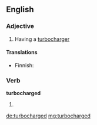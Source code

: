 ==English==

===Adjective===
{{en-adj|-}}

# Having a [[turbocharger]]

====Translations====
{{trans-top|having turbocharger}}
* Finnish: {{t-|fi|turboahdettu}}
{{trans-mid}}
{{trans-bottom}}

===Verb===
'''turbocharged'''

# {{past of|turbocharge}}

[[de:turbocharged]]
[[mg:turbocharged]]
